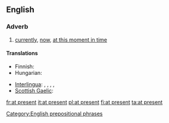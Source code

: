 ==English==

===Adverb===
{{en-adv|pos=[[at]] [[present]]|-}}

# [[currently]], [[now]], [[at this moment in time]]

====Translations====
{{trans-top|currently}}
* Finnish: {{t|fi|parhaillaan}}
* Hungarian: {{t+|hu|jelenleg}}
{{trans-mid}}
* [[Interlingua]]: {{t|ia|al presente|xs=Interlingua}},  {{t|ia|currentemente|xs=Interlingua}},  {{t-|ia|ora|xs=Interlingua}},  {{t|ia|in iste momento|xs=Interlingua}},  {{t-|ia|nunc|xs=Interlingua}}
* [[Scottish Gaelic]]: {{t|gd|an latha an-diugh}}
{{trans-bottom}}

[[Category:English prepositional phrases]]

[[fr:at present]]
[[it:at present]]
[[pl:at present]]
[[fi:at present]]
[[ta:at present]]